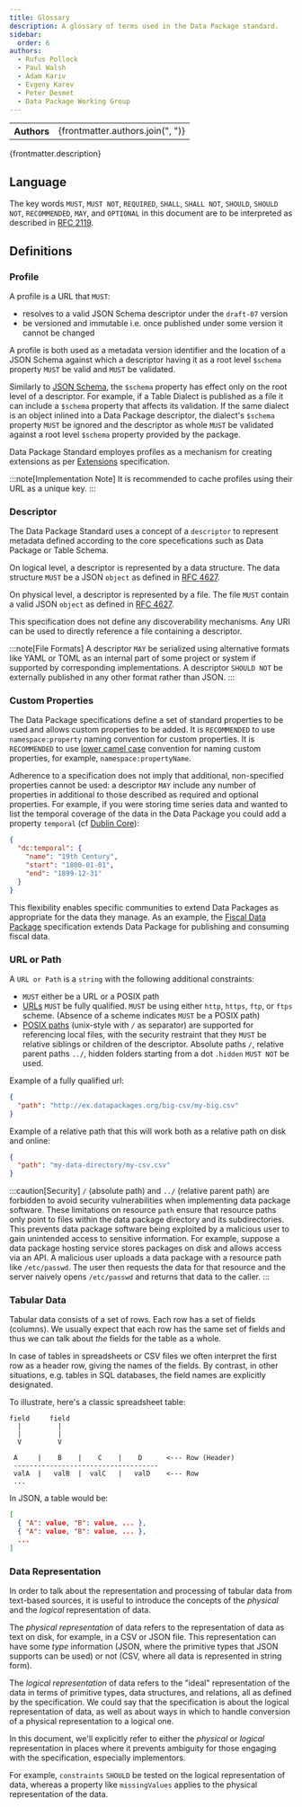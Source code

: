 ```yaml
---
title: Glossary
description: A glossary of terms used in the Data Package standard.
sidebar:
  order: 6
authors:
  - Rufus Pollock
  - Paul Walsh
  - Adam Kariv
  - Evgeny Karev
  - Peter Desmet
  - Data Package Working Group
---
```


<table>
  <tr>
    <th>Authors</th>
    <td>{frontmatter.authors.join(", ")}</td>
  </tr>
</table>

<p>{frontmatter.description}</p>

## Language

The key words `MUST`, `MUST NOT`, `REQUIRED`, `SHALL`, `SHALL NOT`, `SHOULD`, `SHOULD NOT`, `RECOMMENDED`, `MAY`, and `OPTIONAL` in this document are to be interpreted as described in [RFC 2119](https://www.ietf.org/rfc/rfc2119.txt).

## Definitions

### Profile

A profile is a URL that `MUST`:

- resolves to a valid JSON Schema descriptor under the `draft-07` version
- be versioned and immutable i.e. once published under some version it cannot be changed

A profile is both used as a metadata version identifier and the location of a JSON Schema against which a descriptor having it as a root level `$schema` property `MUST` be valid and `MUST` be validated.

Similarly to [JSON Schema](https://json-schema.org/understanding-json-schema/reference/schema#schema), the `$schema` property has effect only on the root level of a descriptor. For example, if a Table Dialect is published as a file it can include a `$schema` property that affects its validation. If the same dialect is an object inlined into a Data Package descriptor, the dialect's `$schema` property `MUST` be ignored and the descriptor as whole `MUST` be validated against a root level `$schema` property provided by the package.

Data Package Standard employes profiles as a mechanism for creating extensions as per [Extensions](/standard/extensions) specification.

:::note[Implementation Note]
It is recommended to cache profiles using their URL as a unique key.
:::

### Descriptor

The Data Package Standard uses a concept of a `descriptor` to represent metadata defined according to the core specefications such as Data Package or Table Schema.

On logical level, a descriptor is represented by a data structure. The data structure `MUST` be a JSON `object` as defined in [RFC 4627](http://www.ietf.org/rfc/rfc4627.txt).

On physical level, a descriptor is represented by a file. The file `MUST` contain a valid JSON `object` as defined in [RFC 4627](http://www.ietf.org/rfc/rfc4627.txt).

This specification does not define any discoverability mechanisms. Any URI can be used to directly reference a file containing a descriptor.

:::note[File Formats]
A descriptor `MAY` be serialized using alternative formats like YAML or TOML as an internal part of some project or system if supported by corresponding implementations. A descriptor `SHOULD NOT` be externally published in any other format rather than JSON.
:::

### Custom Properties

The Data Package specifications define a set of standard properties to be used and allows custom properties to be added. It is `RECOMMENDED` to use `namespace:property` naming convention for custom properties. It is `RECOMMENDED` to use [lower camel case](https://en.wikipedia.org/wiki/Camel_case) convention for naming custom properties, for example, `namespace:propertyName`.

Adherence to a specification does not imply that additional, non-specified properties cannot be used: a descriptor `MAY` include any number of properties in additional to those described as required and optional properties. For example, if you were storing time series data and wanted to list the temporal coverage of the data in the Data Package you could add a property `temporal` (cf [Dublin Core](http://dublincore.org/documents/usageguide/qualifiers.shtml#temporal)):

```json
{
  "dc:temporal": {
    "name": "19th Century",
    "start": "1800-01-01",
    "end": "1899-12-31"
  }
}
```

This flexibility enables specific communities to extend Data Packages as appropriate for the data they manage. As an example, the [Fiscal Data Package](https://fiscal.datapackage.org) specification extends Data Package for publishing and consuming fiscal data.

### URL or Path

A `URL or Path` is a `string` with the following additional constraints:

- `MUST` either be a URL or a POSIX path
- [URLs](https://en.wikipedia.org/wiki/Uniform_Resource_Locator) `MUST` be fully qualified. `MUST` be using either `http`, `https`, `ftp`, or `ftps` scheme. (Absence of a scheme indicates `MUST` be a POSIX path)
- [POSIX paths](https://en.wikipedia.org/wiki/Path_%28computing%29#POSIX_pathname_definition) (unix-style with `/` as separator) are supported for referencing local files, with the security restraint that they `MUST` be relative siblings or children of the descriptor. Absolute paths `/`, relative parent paths `../`, hidden folders starting from a dot `.hidden` `MUST NOT` be used.

Example of a fully qualified url:

```json
{
  "path": "http://ex.datapackages.org/big-csv/my-big.csv"
}
```

Example of a relative path that this will work both as a relative path on disk and online:

```json
{
  "path": "my-data-directory/my-csv.csv"
}
```

:::caution[Security]
`/` (absolute path) and `../` (relative parent path) are forbidden to avoid security vulnerabilities when implementing data package software. These limitations on resource `path` ensure that resource paths only point to files within the data package directory and its subdirectories. This prevents data package software being exploited by a malicious user to gain unintended access to sensitive information. For example, suppose a data package hosting service stores packages on disk and allows access via an API. A malicious user uploads a data package with a resource path like `/etc/passwd`. The user then requests the data for that resource and the server naively opens `/etc/passwd` and returns that data to the caller.
:::

### Tabular Data

Tabular data consists of a set of rows. Each row has a set of fields (columns). We usually expect that each row has the same set of fields and thus we can talk about _the_ fields for the table as a whole.

In case of tables in spreadsheets or CSV files we often interpret the first row as a header row, giving the names of the fields. By contrast, in other situations, e.g. tables in SQL databases, the field names are explicitly designated.

To illustrate, here's a classic spreadsheet table:

```text
field     field
  |         |
  |         |
  V         V

 A     |    B    |    C    |    D      <--- Row (Header)
 ------------------------------------
 valA  |   valB  |  valC   |   valD    <--- Row
 ...
```

In JSON, a table would be:

```json
[
  { "A": value, "B": value, ... },
  { "A": value, "B": value, ... },
  ...
]
```

### Data Representation

In order to talk about the representation and processing of tabular data from text-based sources, it is useful to introduce the concepts of the _physical_ and the _logical_ representation of data.

The _physical representation_ of data refers to the representation of data as text on disk, for example, in a CSV or JSON file. This representation can have some _type_ information (JSON, where the primitive types that JSON supports can be used) or not (CSV, where all data is represented in string form).

The _logical representation_ of data refers to the "ideal" representation of the data in terms of primitive types, data structures, and relations, all as defined by the specification. We could say that the specification is about the logical representation of data, as well as about ways in which to handle conversion of a physical representation to a logical one.

In this document, we'll explicitly refer to either the _physical_ or _logical_ representation in places where it prevents ambiguity for those engaging with the specification, especially implementors.

For example, `constraints` `SHOULD` be tested on the logical representation of data, whereas a property like `missingValues` applies to the physical representation of the data.
